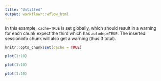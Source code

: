 ```yaml
---
title: "Untitled"
output: workflowr::wflow_html
---
```


In this example, `cache=TRUE` is set globally, which should result in a warning
for each chunk expect the third which has `autodep=TRUE`. The inserted
sessioninfo chunk will also get a warning (thus 3 total).

```r
knitr::opts_chunk$set(cache = TRUE)
```

```r
plot(1:10)
```

```r
plot(1:10)
```

```r
plot(1:10)
```
